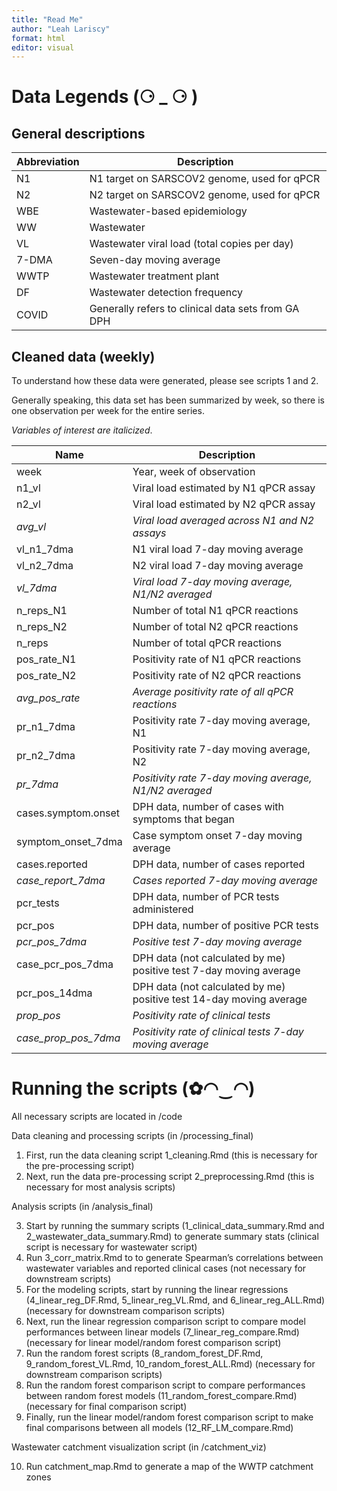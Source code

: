 ```yaml
---
title: "Read Me"
author: "Leah Lariscy"
format: html
editor: visual
---
```


# Data Legends (⚆ \_ ⚆ )

## General descriptions

| Abbreviation | Description                                        |
|--------------|----------------------------------------------------|
| N1           | N1 target on SARSCOV2 genome, used for qPCR        |
| N2           | N2 target on SARSCOV2 genome, used for qPCR        |
| WBE          | Wastewater-based epidemiology                      |
| WW           | Wastewater                                         |
| VL           | Wastewater viral load (total copies per day)       |
| 7-DMA        | Seven-day moving average                           |
| WWTP         | Wastewater treatment plant                         |
| DF           | Wastewater detection frequency                     |
| COVID        | Generally refers to clinical data sets from GA DPH |

## Cleaned data (weekly)

To understand how these data were generated, please see scripts 1 and 2.

Generally speaking, this data set has been summarized by week, so there is one observation per week for the entire series.

*Variables of interest are italicized*.

| Name                 | Description                                                         |
|------------------|-----------------------------------------------------|
| week                 | Year, week of observation                                           |
| n1_vl                | Viral load estimated by N1 qPCR assay                               |
| n2_vl                | Viral load estimated by N2 qPCR assay                               |
| *avg_vl*             | *Viral load averaged across N1 and N2 assays*                       |
| vl_n1_7dma           | N1 viral load 7-day moving average                                  |
| vl_n2_7dma           | N2 viral load 7-day moving average                                  |
| *vl_7dma*            | *Viral load 7-day moving average, N1/N2 averaged*                   |
| n_reps_N1            | Number of total N1 qPCR reactions                                   |
| n_reps_N2            | Number of total N2 qPCR reactions                                   |
| n_reps               | Number of total qPCR reactions                                      |
| pos_rate_N1          | Positivity rate of N1 qPCR reactions                                |
| pos_rate_N2          | Positivity rate of N2 qPCR reactions                                |
| *avg_pos_rate*       | *Average positivity rate of all qPCR reactions*                     |
| pr_n1_7dma           | Positivity rate 7-day moving average, N1                            |
| pr_n2_7dma           | Positivity rate 7-day moving average, N2                            |
| *pr_7dma*            | *Positivity rate 7-day moving average, N1/N2 averaged*              |
| cases.symptom.onset  | DPH data, number of cases with symptoms that began                  |
| symptom_onset_7dma   | Case symptom onset 7-day moving average                             |
| cases.reported       | DPH data, number of cases reported                                  |
| *case_report_7dma*   | *Cases reported 7-day moving average*                               |
| pcr_tests            | DPH data, number of PCR tests administered                          |
| pcr_pos              | DPH data, number of positive PCR tests                              |
| *pcr_pos_7dma*       | *Positive test 7-day moving average*                                |
| case_pcr_pos_7dma    | DPH data (not calculated by me) positive test 7-day moving average  |
| pcr_pos_14dma        | DPH data (not calculated by me) positive test 14-day moving average |
| *prop_pos*           | *Positivity rate of clinical tests*                                 |
| *case_prop_pos_7dma* | *Positivity rate of clinical tests 7-day moving average*            |

# Running the scripts (✿◠‿◠) 

All necessary scripts are located in /code

Data cleaning and processing scripts (in /processing_final)

1.  First, run the data cleaning script 1_cleaning.Rmd (this is necessary for the pre-processing script)
2.  Next, run the data pre-processing script 2_preprocessing.Rmd (this is necessary for most analysis scripts)

Analysis scripts (in /analysis_final)

3.  Start by running the summary scripts (1_clinical_data_summary.Rmd and 2_wastewater_data_summary.Rmd) to generate summary stats (clinical script is necessary for wastewater script)
4.  Run 3_corr_matrix.Rmd to to generate Spearman's correlations between wastewater variables and reported clinical cases (not necessary for downstream scripts)
5.  For the modeling scripts, start by running the linear regressions (4_linear_reg_DF.Rmd, 5_linear_reg_VL.Rmd, and 6_linear_reg_ALL.Rmd) (necessary for downstream comparison scripts)
6.  Next, run the linear regression comparison script to compare model performances between linear models (7_linear_reg_compare.Rmd) (necessary for linear model/random forest comparison script)
7.  Run the random forest scripts (8_random_forest_DF.Rmd, 9_random_forest_VL.Rmd, 10_random_forest_ALL.Rmd) (necessary for downstream comparison scripts)
8.  Run the random forest comparison script to compare performances between random forest models (11_random_forest_compare.Rmd) (necessary for final comparison script)
9.  Finally, run the linear model/random forest comparison script to make final comparisons between all models (12_RF_LM_compare.Rmd)

Wastewater catchment visualization script (in /catchment_viz)

10. Run catchment_map.Rmd to generate a map of the WWTP catchment zones
